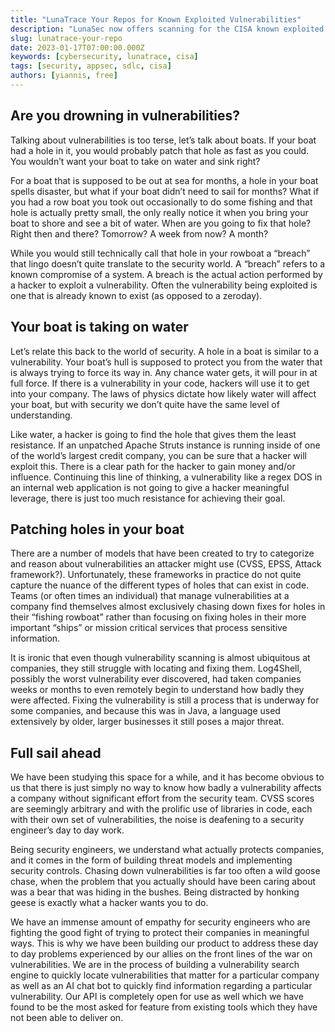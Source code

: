 ```yaml
---
title: "LunaTrace Your Repos for Known Exploited Vulnerabilities"
description: "LunaSec now offers scanning for the CISA known exploited vulnerabilities and more, allowing users to quickly scan their repositories to identify and prioritize critical vulnerabilities."
slug: lunatrace-your-repo
date: 2023-01-17T07:00:00.000Z
keywords: [cybersecurity, lunatrace, cisa]
tags: [security, appsec, sdlc, cisa]
authors: [yiannis, free]
---
```

<!--
  ~ Copyright by LunaSec (owned by Refinery Labs, Inc)
  ~
  ~ Licensed under the Creative Commons Attribution-ShareAlike 4.0 International
  ~ (the "License"); you may not use this file except in compliance with the
  ~ License. You may obtain a copy of the License at
  ~
  ~ https://creativecommons.org/licenses/by-sa/4.0/legalcode
  ~
  ~ See the License for the specific language governing permissions and
  ~ limitations under the License.
  ~
-->

## Are you drowning in vulnerabilities?
Talking about vulnerabilities is too terse, let’s talk about boats. If your boat had a hole in it, you would probably patch that hole as fast as you could. You wouldn’t want your boat to take on water and sink right?

For a boat that is supposed to be out at sea for months, a hole in your boat spells disaster, but what if your boat didn’t need to sail for months? What if you had a row boat you took out occasionally to do some fishing and that hole is actually pretty small, the only really notice it when you bring your boat to shore and see a bit of water. When are you going to fix that hole? Right then and there? Tomorrow? A week from now? A month?

While you would still technically call that hole in your rowboat a “breach” that lingo doesn’t quite translate to the security world. A “breach” refers to a known compromise of a system. A breach is the actual action performed by a hacker to exploit a vulnerability. Often the vulnerability being exploited is one that is already known to exist (as opposed to a zeroday).

## Your boat is taking on water
Let’s relate this back to the world of security. A hole in a boat is similar to a vulnerability. Your boat’s hull is supposed to protect you from the water that is always trying to force its way in. Any chance water gets, it will pour in at full force. If there is a vulnerability in your code, hackers will use it to get into your company. The laws of physics dictate how likely water will affect your boat, but with security we don’t quite have the same level of understanding.

Like water, a hacker is going to find the hole that gives them the least resistance. If an unpatched Apache Struts instance is running inside of one of the world’s largest credit company, you can be sure that a hacker will exploit this. There is a clear path for the hacker to gain money and/or influence. Continuing this line of thinking, a vulnerability like a regex DOS in an internal web application is not going to give a hacker meaningful leverage, there is just too much resistance for achieving their goal.

## Patching holes in your boat
There are a number of models that have been created to try to categorize and reason about  vulnerabilities an attacker might use (CVSS, EPSS, Attack framework?). Unfortunately, these frameworks in practice do not quite capture the nuance of the different types of holes that can exist in code. Teams (or often times an individual) that manage vulnerabilities at a company find themselves almost exclusively chasing down fixes for holes in their “fishing rowboat” rather than focusing on fixing holes in their more important “ships” or mission critical services that process sensitive information.

It is ironic that even though vulnerability scanning is almost ubiquitous at companies, they still struggle with locating and fixing them. Log4Shell, possibly the worst vulnerability ever discovered, had taken companies weeks or months to even remotely begin to understand how badly they were affected. Fixing the vulnerability is still a process that is underway for some companies, and because this was in Java, a language used extensively by older, larger businesses it still poses a major threat.

## Full sail ahead
We have been studying this space for a while, and it has become obvious to us that there is just simply no way to know how badly a vulnerability affects a company without significant effort from the security team. CVSS scores are seemingly arbitrary and with the prolific use of libraries in code, each with their own set of vulnerabilities, the noise is deafening to a security engineer’s day to day work.

Being security engineers, we understand what actually protects companies, and it comes in the form of building threat models and implementing security controls. Chasing down vulnerabilities is far too often a wild goose chase, when the problem that you actually should have been caring about was a bear that was hiding in the bushes. Being distracted by honking geese is exactly what a hacker wants you to do.

We have an immense amount of empathy for security engineers who are fighting the good fight of trying to protect their companies in meaningful ways. This is why we have been building our product to address these day to day problems experienced by our allies on the front lines of the war on vulnerabilities. We are in the process of building a vulnerability search engine to quickly locate vulnerabilities that matter for a particular company as well as an AI chat bot to quickly find information regarding a particular vulnerability. Our API is completely open for use as well which we have found to be the most asked for feature from existing tools which they have not been able to deliver on.
